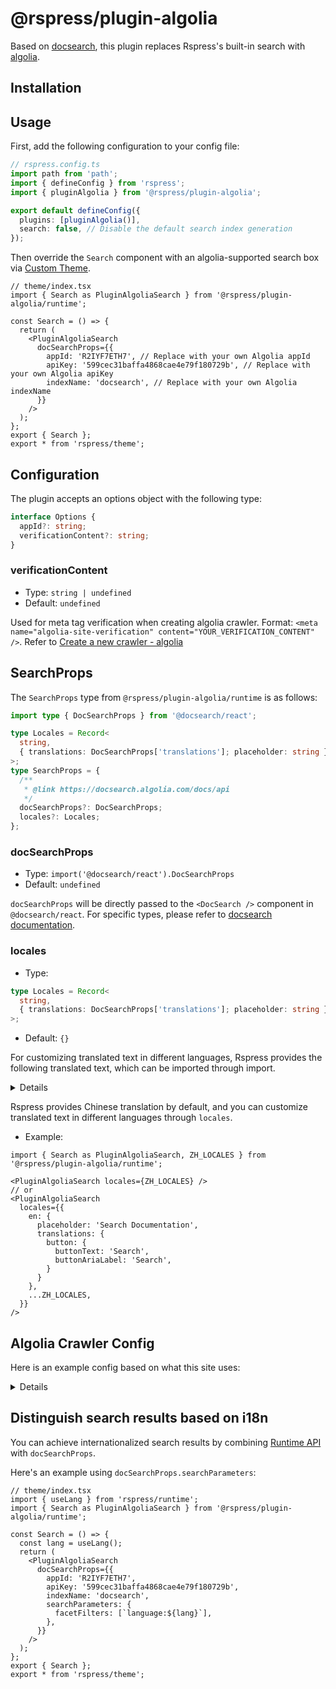 # @rspress/plugin-algolia


<SourceCode href="https://github.com/web-infra-dev/rspress/tree/main/packages/plugin-algolia" />

Based on [docsearch](https://docsearch.algolia.com), this plugin replaces Rspress's built-in search with [algolia](https://www.algolia.com/).

## Installation


<PackageManagerTabs command="add @rspress/plugin-algolia -D" />

## Usage

First, add the following configuration to your config file:

```ts
// rspress.config.ts
import path from 'path';
import { defineConfig } from 'rspress';
import { pluginAlgolia } from '@rspress/plugin-algolia';

export default defineConfig({
  plugins: [pluginAlgolia()],
  search: false, // Disable the default search index generation
});
```

Then override the `Search` component with an algolia-supported search box via [Custom Theme](/guide/advanced/custom-theme).

```tsx
// theme/index.tsx
import { Search as PluginAlgoliaSearch } from '@rspress/plugin-algolia/runtime';

const Search = () => {
  return (
    <PluginAlgoliaSearch
      docSearchProps={{
        appId: 'R2IYF7ETH7', // Replace with your own Algolia appId
        apiKey: '599cec31baffa4868cae4e79f180729b', // Replace with your own Algolia apiKey
        indexName: 'docsearch', // Replace with your own Algolia indexName
      }}
    />
  );
};
export { Search };
export * from 'rspress/theme';
```

## Configuration

The plugin accepts an options object with the following type:

```ts
interface Options {
  appId?: string;
  verificationContent?: string;
}
```

### verificationContent

- Type: `string | undefined`
- Default: `undefined`

Used for meta tag verification when creating algolia crawler. Format: `<meta name="algolia-site-verification" content="YOUR_VERIFICATION_CONTENT" />`. Refer to [Create a new crawler - algolia](https://www.algolia.com/doc/tools/crawler/getting-started/create-crawler/#dns)

## SearchProps

The `SearchProps` type from `@rspress/plugin-algolia/runtime` is as follows:

```ts
import type { DocSearchProps } from '@docsearch/react';

type Locales = Record<
  string,
  { translations: DocSearchProps['translations']; placeholder: string }
>;
type SearchProps = {
  /**
   * @link https://docsearch.algolia.com/docs/api
   */
  docSearchProps?: DocSearchProps;
  locales?: Locales;
};
```

### docSearchProps

- Type: `import('@docsearch/react').DocSearchProps`
- Default: `undefined`

`docSearchProps` will be directly passed to the `<DocSearch />` component in `@docsearch/react`. For specific types, please refer to [docsearch documentation](https://docsearch.algolia.com/docs/api).

### locales

- Type:

```ts
type Locales = Record<
  string,
  { translations: DocSearchProps['translations']; placeholder: string }
>;
```

- Default: `{}`

For customizing translated text in different languages, Rspress provides the following translated text, which can be imported through import.

<details>

```ts
export const ZH_LOCALES: Locales = {
  zh: {
    placeholder: '搜索文档',
    translations: {
      button: {
        buttonText: '搜索',
        buttonAriaLabel: '搜索',
      },
      modal: {
        searchBox: {
          resetButtonTitle: '清除查询条件',
          resetButtonAriaLabel: '清除查询条件',
          cancelButtonText: '取消',
          cancelButtonAriaLabel: '取消',
        },
        startScreen: {
          recentSearchesTitle: '搜索历史',
          noRecentSearchesText: '没有搜索历史',
          saveRecentSearchButtonTitle: '保存至搜索历史',
          removeRecentSearchButtonTitle: '从搜索历史中移除',
          favoriteSearchesTitle: '收藏',
          removeFavoriteSearchButtonTitle: '从收藏中移除',
        },
        errorScreen: {
          titleText: '无法获取结果',
          helpText: '你可能需要检查你的网络连接',
        },
        footer: {
          selectText: '选择',
          navigateText: '切换',
          closeText: '关闭',
          searchByText: '搜索提供者',
        },
        noResultsScreen: {
          noResultsText: '无法找到相关结果',
          suggestedQueryText: '你可以尝试查询',
          reportMissingResultsText: '你认为该查询应该有结果？',
          reportMissingResultsLinkText: '点击反馈',
        },
      },
    },
  },
} as const;
```

</details>

Rspress provides Chinese translation by default, and you can customize translated text in different languages ​​through `locales`.

- Example:

```tsx
import { Search as PluginAlgoliaSearch, ZH_LOCALES } from '@rspress/plugin-algolia/runtime';

<PluginAlgoliaSearch locales={ZH_LOCALES} />
// or
<PluginAlgoliaSearch
  locales={{
    en: {
      placeholder: 'Search Documentation',
      translations: {
        button: {
          buttonText: 'Search',
          buttonAriaLabel: 'Search',
        }
      }
    },
    ...ZH_LOCALES,
  }}
/>
```

## Algolia Crawler Config

Here is an example config based on what this site uses:

<details>

```tsx
new Crawler({
  appId: 'YOUR_APP_ID',
  apiKey: 'YOUR_API_KEY',
  rateLimit: 8,
  maxDepth: 10,
  startUrls: ['https://rspress.dev'],
  sitemaps: ['https://rspress.dev/sitemap.xml'],
  discoveryPatterns: ['https://rspress.dev/**'],
  actions: [
    {
      indexName: 'doc_search_rspress_pages',
      pathsToMatch: ['https://rspress.dev/**'],
      recordExtractor: ({ $, helpers }) => {
        return helpers.docsearch({
          recordProps: {
            lvl0: {
              selectors: '',
              defaultValue: 'Documentation',
            },
            lvl1: '.rspress-doc h1',
            lvl2: '.rspress-doc h2',
            lvl3: '.rspress-doc h3',
            lvl4: '.rspress-doc h4',
            lvl5: '.rspress-doc h5',
            lvl6: '.rspress-doc pre > code', // if you want to search code blocks, add this line
            content: '.rspress-doc p, .rspress-doc li',
          },
          indexHeadings: true,
          aggregateContent: true,
          recordVersion: 'v3',
        });
      },
    },
  ],
  initialIndexSettings: {
    doc_search_rspress_pages: {
      attributesForFaceting: ['type', 'lang'],
      attributesToRetrieve: ['hierarchy', 'content', 'anchor', 'url'],
      attributesToHighlight: ['hierarchy', 'content'],
      attributesToSnippet: ['content:10'],
      camelCaseAttributes: ['hierarchy', 'content'],
      searchableAttributes: [
        'unordered(hierarchy.lvl0)',
        'unordered(hierarchy.lvl1)',
        'unordered(hierarchy.lvl2)',
        'unordered(hierarchy.lvl3)',
        'unordered(hierarchy.lvl4)',
        'unordered(hierarchy.lvl5)',
        'unordered(hierarchy.lvl6)',
        'content',
      ],
      distinct: true,
      attributeForDistinct: 'url',
      customRanking: [
        'desc(weight.pageRank)',
        'desc(weight.level)',
        'asc(weight.position)',
      ],
      ranking: [
        'words',
        'filters',
        'typo',
        'attribute',
        'proximity',
        'exact',
        'custom',
      ],
      minWordSizefor1Typo: 3,
      minWordSizefor2Typos: 7,
      allowTyposOnNumericTokens: false,
      minProximity: 1,
      ignorePlurals: true,
      advancedSyntax: true,
      attributeCriteriaComputedByMinProximity: true,
      removeWordsIfNoResults: 'allOptional',
    },
  },
});
```

</details>

## Distinguish search results based on i18n

You can achieve internationalized search results by combining [Runtime API](/api/client-api/api-runtime) with `docSearchProps`.

Here's an example using `docSearchProps.searchParameters`:

```tsx
// theme/index.tsx
import { useLang } from 'rspress/runtime';
import { Search as PluginAlgoliaSearch } from '@rspress/plugin-algolia/runtime';

const Search = () => {
  const lang = useLang();
  return (
    <PluginAlgoliaSearch
      docSearchProps={{
        appId: 'R2IYF7ETH7',
        apiKey: '599cec31baffa4868cae4e79f180729b',
        indexName: 'docsearch',
        searchParameters: {
          facetFilters: [`language:${lang}`],
        },
      }}
    />
  );
};
export { Search };
export * from 'rspress/theme';
```
